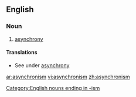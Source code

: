==English==

===Noun===
{{en-noun|-}}

# [[asynchrony]]

====Translations====
*See under [[asynchrony]]

[[Category:English nouns ending in -ism]]

[[ar:asynchronism]]
[[vi:asynchronism]]
[[zh:asynchronism]]
